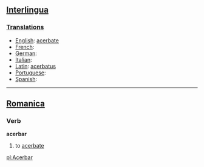 ==[[Interlingua]]==
===[[Translations]]===
*[[English]]: [[acerbate]]
*[[French]]: [[]] 
*[[German]]: [[]] 
*[[Italian]]: [[]] 
*[[Latin]]: [[acerbatus]]
*[[Portuguese]]: [[]] 
*[[Spanish]]: [[]]
----

==[[Romanica]]==
===Verb===
<b>acerbar</b>
#to [[acerbate]]

[[pl:Acerbar]]
